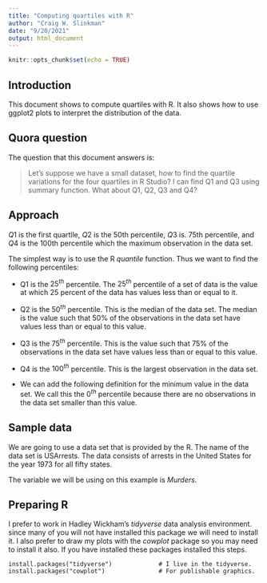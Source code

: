 ```yaml
---
title: "Computing quartiles with R"
author: "Craig W. Slinkman"
date: "9/20/2021"
output: html_document
---
```


```r
knitr::opts_chunk$set(echo = TRUE)
```

## Introduction
 
This document shows to compute quartiles with R.  It also shows how to use ggplot2 plots to interpret the distribution of the data.

## Quora question

The question that this document answers is:

>Let's suppose we have a small dataset, how to find the quartile variations for the four 
quartiles in R Studio? I can find Q1 and Q3 using summary function. 
What about Q1, Q2, Q3 and Q4?

## Approach

$Q1$ is the first quartile, $Q2$ is the 50th percentile, $Q3$ is. 75th percentile, and $Q4$ is the 100th percentile which the maximum observation in the data set. 

The simplest way is to use the R $quantile$ function.  Thus we want to find the 
following percentiles:  

* Q1 is the $25^{th}$ percentile.  The $25^{th}$ percentile of a set of data is the value at which 25 percent of the data has values less than or equal to it. 

* Q2 is the $50^{th}$ percentile.  This is the median of the data set.  The median is the value such that 50% of the observations in the data set have values less than or equal to this value. 

* Q3 is the $75^{th}$ percentile.  This is the value such that 75% of the observations in the data set have values less than or equal to this value.  

* Q4 is the $100^{th}$ percentile. This is the largest observation in the data set. 

* We can add the following definition for the minimum value in the data set.  We call this the $0^{th}$ percentile because there are no observations in the data set smaller than this value.

## Sample data

We are going to use a data set that is provided by the R.  The name of the data set is USArrests.  The data consists of arrests in the United States for the year 1973 for all fifty states.  

The variable we will be using on this example is $Murders$.

## Preparing R
I prefer to work in Hadley Wickham's $tidyverse$ data analysis environment. since many of you will not have installed this package we will need to install it.  I also prefer to draw my plots with the $cowplot$ package so you may need to install it also.  If you have installed these packages installed this steps.

```
install.packages("tidyverse")             # I live in the tidyverse.
install.packages("cowplot")               # For publishable graphics.
```




















